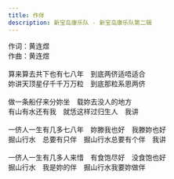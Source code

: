 ```yaml
---
title: 作伴
description: 新宝岛康乐队 - 新宝岛康乐队第二辑
---
```


作词：黄连煜<br />作曲：黄连煜<br /><br />算来算去共下也有七八年　到底两侪适唔适合<br />妳讲天顶星仔千千万万粒　到底那粒系恩两侪<br /><br />做一条船仔来分妳坐　载妳去没人的地方<br />有山有水还有我　就恁这样过归生人　我讲<br /><br />一侪人一生有几多七八年　妳滕我也好　我滕妳也好<br />掘山行水　总要有只伴　掘山行水总要有个伴　我讲<br /><br />一侪人一生有几多人来惜　有食饱尽好　没食饱也好<br />掘山行水　我是妳的伴　掘山行水我要妳做伴